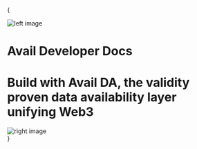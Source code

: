 
{

<div className="relative lg:w-[80vw] max-md:px-3 mx-auto mt-16">
  <img
    src="/introshapes.png"
    alt="left image"
    className="absolute left-0 top-0 -z-10 max-md:opacity-30"
  />
  <h1 className="text-center text-4xl tracking-tighter font-bold md:text-5xl mt-4 font-thicccboibold ">
    Avail Developer Docs
  </h1>
  <h1 className="text-center  text-xl font-normal mx-auto mt-3  max-w-xl font-thicccboiregular ">
  Build with Avail DA, the validity proven data availability layer unifying Web3
  </h1>
  <img
    src="/introshapes.png"
    alt="right image"
    className="absolute right-0 top-0 -z-10 max-md:opacity-30"
  />
</div>
}

<Introduction />
